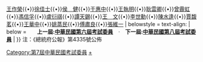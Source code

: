 {{Navbox
| name = 中華民國第七屆考試委員
| title = {{flagicon|ROC}} [[中華民國|{{fontcolor|white|中華民國}}]][[第七屆考試委員|{{fontcolor|white|第七屆考試委員}}]]
| titlestyle = background:#0c1c8c; color:#ffffff
| image = [[File:ROC_Examination_Yuan_Seal.svg|100px]]
| style = width:100%;
| state = {{{state<includeonly>|collapsed</includeonly>}}}
| selected=

| above = [[考試院院長|院長]]：[[孔德成]]／[[考試院副院長|副院長]]：[[林金生]]

| group1 = 1978年8月15日公佈（19）
| abbr1 =  
| list1 =[[李崇道]]{{•}}[[王作榮]]{{•}}[[徐佳士]]{{•}}[[侯健|侯　健]]{{•}}[[于惠中]]{{•}}[[王執明]]{{•}}[[耿雲卿]]{{•}}[[曾霽虹]]{{•}}[[馮信孚]]{{•}}[[盧衍祺]]{{•}}[[譚天錫]]{{•}}[[王文|王　文]]{{•}}[[李世勳]]{{•}}[[陳水逢]]{{•}}[[賈馥茗]]{{•}}[[王華中]]{{•}}[[姚蒸民]]{{•}}[[傅肅良]]{{•}}[[張維一]]
| belowstyle = text-align:
| below =　'''　上一屆:[[Template:中華民國第六屆考試委員|中華民國第六屆考試委員]]　'''·'''　下一屆:[[Template:中華民國第八屆考試委員|中華民國第八屆考試委員]]'''
| }}
[[Category:第7屆中華民國考試委員]]
<noinclude>
注：《總統府公報》第4335號公佈
[[Category:考試委員|+]]
</noinclude>